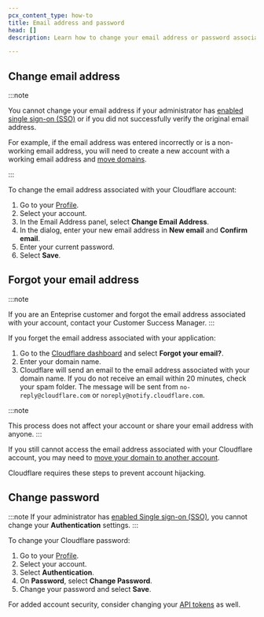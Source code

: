 ```yaml
---
pcx_content_type: how-to
title: Email address and password
head: []
description: Learn how to change your email address or password associated with your account.

---
```


## Change email address

:::note

You cannot change your email address if your administrator has [enabled single sign-on (SSO)](/cloudflare-one/applications/configure-apps/dash-sso-apps/) or if you did not successfully verify the original email address. 

For example, if the email address was entered incorrectly or is a non-working email address, you will need to create a new account with a working email address and [move domains](/fundamentals/manage-domains/move-domain/).

:::

To change the email address associated with your Cloudflare account:

1. Go to your [Profile](https://dash.cloudflare.com/?to=/:account/profile).
2. Select your account.
3. In the Email Address panel, select **Change Email Address**.
4. In the dialog, enter your new email address in **New email** and **Confirm email**.
5. Enter your current password.
6. Select **Save**.

## Forgot your email address

:::note

If you are an Enteprise customer and forgot the email address associated with your account, contact your Customer Success Manager.
:::

If you forget the email address associated with your application:

1. Go to the [Cloudflare dashboard](https://dash.cloudflare.com/login) and select **Forgot your email?**.
2. Enter your domain name.
3. Cloudflare will send an email to the email address associated with your domain name. If you do not receive an email within 20 minutes, check your spam folder. The message will be sent from `no-reply@cloudflare.com` or `noreply@notify.cloudflare.com`.

:::note

This process does not affect your account or share your email address with anyone.
:::

If you still cannot access the email address associated with your Cloudflare account, you may need to [move your domain to another account](/fundamentals/manage-domains/move-domain/).

Cloudflare requires these steps to prevent account hijacking.

## Change password

:::note
If your administrator has [enabled Single sign-on (SSO)](/cloudflare-one/applications/configure-apps/dash-sso-apps/), you cannot change your **Authentication** settings.
:::

To change your Cloudflare password:

1. Go to your [Profile](https://dash.cloudflare.com/?to=/:account/profile).
2. Select your account.
3. Select **Authentication**.
4. On **Password**, select **Change Password**.
5. Change your password and select **Save**.

For added account security, consider changing your [API tokens](/fundamentals/api/how-to/roll-token/) as well.
